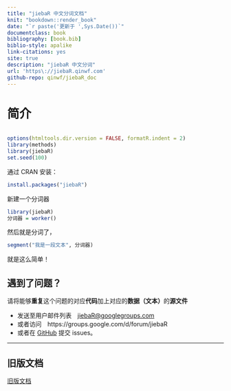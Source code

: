 ```yaml
--- 
title: "jiebaR 中文分词文档"
knit: "bookdown::render_book"
date: "`r paste('更新于 ',Sys.Date())`"
documentclass: book
bibliography: [book.bib]
biblio-style: apalike
link-citations: yes
site: true
description: "jiebaR 中文分词"
url: 'https\://jiebaR.qinwf.com'
github-repo: qinwf/jiebaR_doc
---
```


# 简介

<img width="0" height="0" src="./Rlogo.png"></img>


```r
options(htmltools.dir.version = FALSE, formatR.indent = 2)
library(methods)
library(jiebaR)
set.seed(100)
```

通过 CRAN 安装：

```r
install.packages("jiebaR")
```

新建一个分词器

```r
library(jiebaR)
分词器 = worker() 
```

然后就是分词了，

```r
segment("我是一段文本", 分词器)
```

就是这么简单！

## 遇到了问题？

请将能够**重复**这个问题的对应**代码**加上对应的**数据（文本）**的**源文件**

+ 发送至用户邮件列表　[jiebaR@googlegroups.com](mailto:jiebaR@googlegroups.com)
+ 或者访问　https://groups.google.com/d/forum/jiebaR
+ 或者在 [GitHub](https://github.com/qinwf/jiebaR) 提交 issues。　

<HR />

## 旧版文档

[旧版文档](https://qinwenfeng.com/doc/jiebaR_v0_8/)
